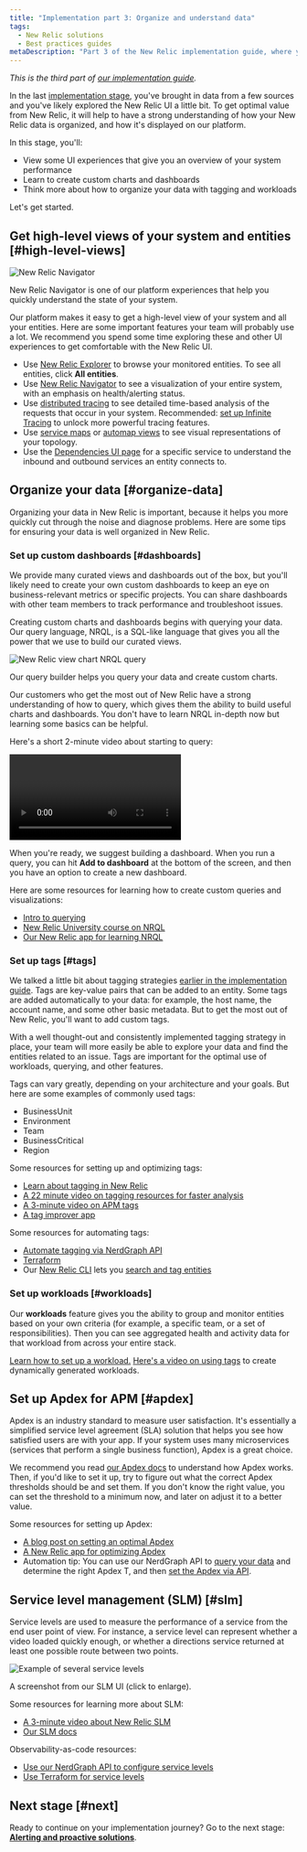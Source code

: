 ```yaml
---
title: "Implementation part 3: Organize and understand data"
tags:
  - New Relic solutions
  - Best practices guides
metaDescription: "Part 3 of the New Relic implementation guide, where you become acquainted with the New Relic UI and organize your data."
---
```





*This is the third part of [our implementation guide](/docs/new-relic-solutions/get-started/implementation-guide-intro).*

In the last [implementation stage](/docs/new-relic-solutions/get-started/implementation-guide-instrument), you've brought in data from a few sources and you've likely explored the New Relic UI a little bit. To get optimal value from New Relic, it will help to have a strong understanding of how your New Relic data is organized, and how it's displayed on our platform. 

In this stage, you'll: 

* View some UI experiences that give you an overview of your system performance 
* Learn to create custom charts and dashboards
* Think more about how to organize your data with tagging and workloads

Let's get started. 

## Get high-level views of your system and entities [#high-level-views]

<img
  title="New Relic Navigator"
  alt="New Relic Navigator"
  src={nrnavigator}
/>

<figcaption>
New Relic Navigator is one of our platform experiences that help you quickly understand the state of your system. 
</figcaption>

Our platform makes it easy to get a high-level view of your system and all your entities. Here are some important features your team will probably use a lot. We recommend you spend some time exploring these and other UI experiences to get comfortable with the New Relic UI.

* Use [New Relic Explorer](/docs/new-relic-solutions/new-relic-one/core-concepts/new-relic-explorer-view-performance-across-apps-services-hosts) to browse your monitored entities. To see all entities, click **All entities**. 
* Use [New Relic Navigator](/docs/new-relic-solutions/new-relic-one/core-concepts/new-relic-explorer-view-performance-across-apps-services-hosts/#view-navigator) to see a visualization of your entire system, with an emphasis on health/alerting status. 
* Use [distributed tracing](/docs/distributed-tracing/ui-data/understand-use-distributed-tracing-ui) to see detailed time-based analysis of the requests that occur in your system. Recommended: [set up Infinite Tracing](/docs/distributed-tracing/infinite-tracing/introduction-infinite-tracing) to unlock more powerful tracing features. 
* Use [service maps](/docs/understand-dependencies/understand-system-dependencies/service-maps/introduction-service-maps) or [automap views](/docs/new-relic-one/use-new-relic-one/ui-data/automaps) to see visual representations of your topology. 
* Use the [Dependencies UI page](/docs/new-relic-one/use-new-relic-one/ui-data/explore-downstream-dependencies-new-relic-one) for a specific service to understand the inbound and outbound services an entity connects to. 

## Organize your data [#organize-data]

Organizing your data in New Relic is important, because it helps you more quickly cut through the noise and diagnose problems. Here are some tips for ensuring your data is well organized in New Relic. 

### Set up custom dashboards [#dashboards]

We provide many curated views and dashboards out of the box, but you'll likely need to create your own custom dashboards to keep an eye on business-relevant metrics or specific projects. You can share dashboards with other team members to track performance and troubleshoot issues.

Creating custom charts and dashboards begins with querying your data. Our query language, NRQL, is a SQL-like language that gives you all the power that we use to build our curated views. 

<img
  title="new-relic-view-chart-nrql-query.png"
  alt="New Relic view chart NRQL query"
  src={newRelicViewChartNrqlQuery0}
/>

<figcaption>
Our query builder helps you query your data and create custom charts. 
</figcaption>

Our customers who get the most out of New Relic have a strong understanding of how to query, which gives them the ability to build useful charts and dashboards. You don't have to learn NRQL in-depth now but learning some basics can be helpful. 

Here's a short 2-minute video about starting to query: 

<Video
  id="4awnx2n1FRc"
  type="youtube"
/>

When you're ready, we suggest building a dashboard. When you run a query, you can hit **Add to dashboard** at the bottom of the screen, and then you have an option to create a new dashboard. 

Here are some resources for learning how to create custom queries and visualizations: 

* [Intro to querying](/docs/query-your-data/explore-query-data/get-started/introduction-querying-new-relic-data)  
* [New Relic University course on NRQL](https://learn.newrelic.com/writing-nrql-queries)
* [Our New Relic app for learning NRQL](https://opensource.newrelic.com/projects/newrelic/nr1-learn-nrql)

### Set up tags [#tags]

We talked a little bit about tagging strategies [earlier in the implementation guide](/docs/new-relic-solutions/get-started/implementation-guide-planning-setup#data-organization). Tags are key-value pairs that can be added to an entity. Some tags are added automatically to your data: for example, the host name, the account name, and some other basic metadata. But to get the most out of New Relic, you'll want to add custom tags. 

With a well thought-out and consistently implemented tagging strategy in place, your team will more easily be able to explore your data and find the entities related to an issue. Tags are important for the optimal use of workloads, querying, and other features. 

Tags can vary greatly, depending on your architecture and your goals. But here are some examples of commonly used tags:

* BusinessUnit
* Environment
* Team
* BusinessCritical
* Region

Some resources for setting up and optimizing tags: 

* [Learn about tagging in New Relic](/docs/new-relic-solutions/new-relic-one/core-concepts/use-tags-help-organize-find-your-data)
* [A 22 minute video on tagging resources for faster analysis](https://www.youtube.com/watch?v=ytpBFviAJ0Y)
* [A 3-minute video on APM tags](https://www.youtube.com/watch?v=JImDdncerko)
* [A tag improver app](https://github.com/newrelic/nr1-tag-improver)

Some resources for automating tags:
 * [Automate tagging via NerdGraph API](/docs/apis/nerdgraph/examples/nerdgraph-tagging-api-tutorial) 
* [Terraform](https://registry.terraform.io/providers/newrelic/newrelic/latest/docs/resources/entity_tags)
* Our [New Relic CLI](https://developer.newrelic.com/automate-workflows/get-started-new-relic-cli) lets you [search and tag entities](https://developer.newrelic.com/automate-workflows/5-mins-tag-resources)

### Set up workloads [#workloads]

Our **workloads** feature gives you the ability to group and monitor entities based on your own criteria (for example, a specific team, or a set of responsibilities). Then you can see aggregated health and activity data for that workload from across your entire stack.

[Learn how to set up a workload.](/docs/new-relic-solutions/new-relic-one/workloads/workloads-isolate-resolve-incidents-faster) [Here's a video on using tags](https://www.youtube.com/watch?v=nXCH_3XjGkQ) to create dynamically generated workloads. 

## Set up Apdex for APM [#apdex]

Apdex is an industry standard to measure user satisfaction. It's essentially a simplified service level agreement (SLA) solution that helps you see how satisfied users are with your app. If your system uses many microservices (services that perform a single business function), Apdex is a great choice. 

We recommend you read [our Apdex docs](/docs/apm/new-relic-apm/apdex/apdex-measure-user-satisfaction) to understand how Apdex works. Then, if you'd like to set it up, try to figure out what the correct Apdex thresholds should be and set them. If you don't know the right value, you can set the threshold to a minimum now, and later on adjust it to a better value.

Some resources for setting up Apdex: 
* [A blog post on setting an optimal Apdex](https://newrelic.com/blog/best-practices/how-to-choose-apdex-t)
* [A New Relic app for optimizing Apdex](https://opensource.newrelic.com/projects/newrelic/nr1-apdex-optimizer)
* Automation tip: You can use our NerdGraph API to [query your data](/docs/apis/nerdgraph/examples/nerdgraph-nrql-tutorial) and determine the right Apdex T, and then [set the Apdex via API](/docs/apis/nerdgraph/examples/apm-config-nerdgraph). 

## Service level management (SLM) [#slm]

Service levels are used to measure the performance of a service from the end user point of view. For instance, a service level can represent whether a video loaded quickly enough, or whether a directions service returned at least one possible route between two points.

<img
  title="Example of several service levels.png"
  alt="Example of several service levels"
  src={serviceLevelsIntro}
/>
<figcaption>
A screenshot from our SLM UI (click to enlarge).
</figcaption>

Some resources for learning more about SLM: 

* [A 3-minute video about New Relic SLM](https://www.youtube.com/watch?v=tIwAjmUmbwc)
* [Our SLM docs](/docs/service-level-management/intro-slm)

Observability-as-code resources: 

* [Use our NerdGraph API to configure service levels](/docs/apis/nerdgraph/examples/nerdgraph-slm) 
* [Use Terraform for service levels](https://registry.terraform.io/providers/newrelic/newrelic/latest/docs/resources/service_level)

## Next stage [#next]

Ready to continue on your implementation journey? Go to the next stage: [**Alerting and proactive solutions**](**??). 